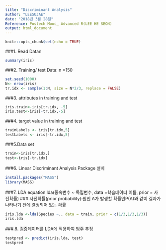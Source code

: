 ```yaml
---
title: "Discriminant Analysis"
author: "LEESUJAE"
date: "2018년 3월 28일"
Reference: Postech Mooc_ Advanced R(LEE HE SEON)
output: html_document
---
```


```r
knitr::opts_chunk$set(echo = TRUE)
```

###1. Read Datan



```r
summary(iris)
```

###2. Training/ test Data: n =150

```r
set.seed(1000)
N<- nrow(iris)
tr.idx <- sample(1:N, size = N*2/3, replace = FALSE)
```

###3. attributes in training and test
```r
iris.train<-iris[tr.idx, -5]
iris.test<-iris[-tr.idx,-5]
```

###4. target value in training and test
```r
trainLabels <- iris[tr.idx,5]
testLabels <- iris[-tr.idx,5]
```

###5.Data set
```r
train<-iris[tr.idx,]
test<-iris[-tr.idx]
```

###6. Linear Discriminant Analysis Package 설치
```r
install.packages("MASS")
library(MASS)
```

###7. LDA equation lda(종속변수 ~ 독립변수, data =학습데이터 이름, prior = 사전확률)
### 사전확률(prior probability):원인 A가 발생할 확률인P(A)와 같이 결과가 나타나기 전에 결정되어 있는 확률
```r
iris.lda <-lda(Species ~., data = train, prior = c(1/3,1/3,1/3))
iris.lda
```

###.8. 검증데이터를 LDA에 적용하여 범주 추정
```r
testpred <- predict(iris.lda, test)
testpred
```